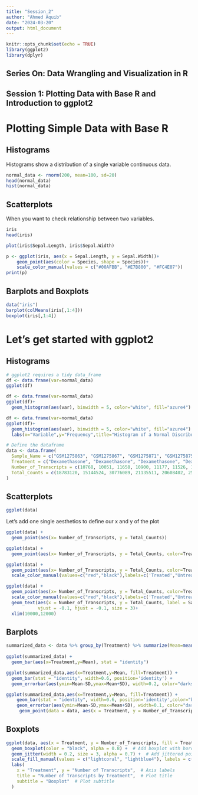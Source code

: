 ```yaml
---
title: "Session_2"
author: "Ahmed Aquib"
date: "2024-03-20"
output: html_document
---
```


```r
knitr::opts_chunk$set(echo = TRUE)
library(ggplot2)
library(dplyr)
```

## Series On: Data Wrangling and Visualization in R

## Session 1: Plotting Data with Base R and Introduction to ggplot2

# Plotting Simple Data with Base R

## Histograms

Histograms show a distribution of a single variable continuous data.

```r
normal_data <- rnorm(200, mean=100, sd=20)
head(normal_data)
hist(normal_data)
```

## Scatterplots

When you want to check relationship between two variables.

```r
iris
head(iris)

plot(iris$Sepal.Length, iris$Sepal.Width)
```

```r
p <- ggplot(iris, aes(x = Sepal.Length, y = Sepal.Width))+
    geom_point(aes(color = Species, shape = Species))+
    scale_color_manual(values = c("#00AFBB", "#E7B800", "#FC4E07"))
print(p)
```

## Barplots and Boxplots

```r
data("iris")
barplot(colMeans(iris[,1:4]))
boxplot(iris[,1:4])
```

# Let's get started with ggplot2

## Histograms

```r
# ggplot2 requires a tidy data_frame
df <- data.frame(var=normal_data)
ggplot(df)
```

```r
df <- data.frame(var=normal_data)
ggplot(df)+
  geom_histogram(aes(var), binwidth = 5, color="white", fill="azure4")
```

```r
df <- data.frame(var=normal_data)
ggplot(df)+
  geom_histogram(aes(var), binwidth = 5, color="white", fill="azure4") +
  labs(x="Variable",y="Frequency",title="Histogram of a Normal Discribution")
```

```r
# Define the dataframe
data <- data.frame(
  Sample_Name = c("GSM1275863", "GSM1275867", "GSM1275871", "GSM1275875", "GSM1275862", "GSM1275866", "GSM1275870", "GSM1275874"),
  Treatment = c("Dexamethasone", "Dexamethasone", "Dexamethasone", "Dexamethasone", "None", "None", "None", "None"),
  Number_of_Transcripts = c(10768, 10051, 11658, 10900, 11177, 11526, 11425, 11000),
  Total_Counts = c(18783120, 15144524, 30776089, 21135511, 20608402, 25311320, 24411867, 19094104)
)
```

## Scatterplots

```r
ggplot(data)
```

Let's add one single aesthetics to define our x and y of the plot

```r
ggplot(data) +
  geom_point(aes(x= Number_of_Transcripts, y = Total_Counts))
```

```r
ggplot(data) +
  geom_point(aes(x= Number_of_Transcripts, y = Total_Counts, color=Treatment))
```

```r
ggplot(data) +
  geom_point(aes(x= Number_of_Transcripts, y = Total_Counts, color=Treatment)) +
  scale_color_manual(values=c("red","black"),labels=c('Treated',"Untreated"))
```

```r
ggplot(data) +
  geom_point(aes(x= Number_of_Transcripts, y = Total_Counts, color=Treatment)) +
  scale_color_manual(values=c("red","black"),labels=c('Treated',"Untreated")) +
  geom_text(aes(x = Number_of_Transcripts, y = Total_Counts, label = Sample_Name), 
            vjust = -0.1, hjust = -0.1, size = 3)+
  xlim(10000,12000)
```

## Barplots

```r
summarized_data <- data %>% group_by(Treatment) %>% summarize(Mean=mean(Number_of_Transcripts), SD = sd(Number_of_Transcripts))
  
ggplot(summarized_data) +
  geom_bar(aes(x=Treatment,y=Mean), stat = "identity")
```

```r
ggplot(summarized_data,aes(x=Treatment,y=Mean, fill=Treatment)) +
  geom_bar(stat = "identity", width=0.6, position='identity') +
  geom_errorbar(aes(ymin=Mean-SD,ymax=Mean+SD), width=0.2, color="darkslategrey", size=1)
```

```r
ggplot(summarized_data,aes(x=Treatment,y=Mean, fill=Treatment)) +
    geom_bar(stat = "identity", width=0.6, position='identity',color="black") +
    geom_errorbar(aes(ymin=Mean-SD,ymax=Mean+SD), width=0.1, color="darkslategrey",size=1)+
     geom_point(data = data, aes(x = Treatment, y = Number_of_Transcripts, shape=Treatment), position = position_jitter(width = 0.2), size = 3, color="darkslategrey")
```

## Boxplots

```r
ggplot(data, aes(x = Treatment, y = Number_of_Transcripts, fill = Treatment)) +
  geom_boxplot(color = "black", alpha = 0.8) +  # Add boxplot with border color and transparency
  geom_jitter(width = 0.2, size = 3, alpha = 0.7) +  # Add jittered points with size and transparency
  scale_fill_manual(values = c("lightcoral", "lightblue4"), labels = c('Treated', "Untreated")) +  # Custom color scheme
  labs(
    x = "Treatment", y = "Number of Transcripts",  # Axis labels
    title = "Number of Transcripts by Treatment",  # Plot title
    subtitle = "Boxplot"  # Plot subtitle
  ) 
```
